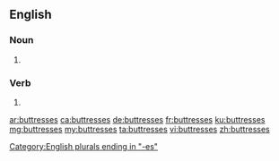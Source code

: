 ==English==

===Noun===
{{head|en|plural}}

# {{plural of|buttress|lang=en}}

===Verb===
{{head|en|verb form}}

# {{en-third-person singular of|buttress}}

[[Category:English plurals ending in "-es"]]

[[ar:buttresses]]
[[ca:buttresses]]
[[de:buttresses]]
[[fr:buttresses]]
[[ku:buttresses]]
[[mg:buttresses]]
[[my:buttresses]]
[[ta:buttresses]]
[[vi:buttresses]]
[[zh:buttresses]]